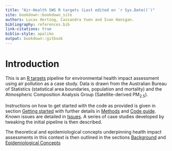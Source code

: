 ```yaml
--- 
title: "Air-Health SWS R targets (Last edited on `r Sys.Date()`)"
site: bookdown::bookdown_site
authors: Lucas Hertzog, Cassandra Yuen and Ivan Hanigan.
bibliography: references.bib
link-citations: true
biblio-style: apalike
output: bookdown::gitbook
---
```


# Introduction

This is an [R targets](https://github.com/ropensci/targets) pipeline for environmental health impact assessment using air pollution as a case study. Data is drawn from the Australian Bureau of Statistics (statistical area boundaries, population and mortality) and the Atmospheric Composition Analysis Group (Satellite-derived PM~2.5~).

Instructions on how to get started with the code as provided is given in section [Getting started](#getting-started) with further details in [Methods](#methods) and [Code guide](#code-guide). Known issues are detailed in [Issues](#issues). A series of case studies developed by tweaking the initial pipeline is then described.

The theoretical and epidemiological concepts underpinning health impact assessments in this context is then outlined in the sections [Background](#background) and [Epidemiological Concepts](#epi-concepts)


[cardat-home]: https://cardat.github.io/
[repository-home]: https://github.com/cardat/air-health-sws-r-targets
